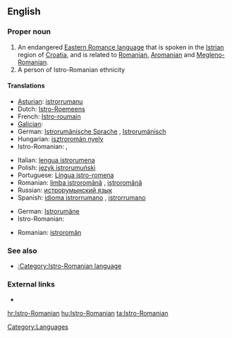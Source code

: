 ==English==
{{wikipedia|Istro-Romanian}}

===Proper noun===
{{en-proper noun}}

# An endangered [[w:Eastern Romance languages|Eastern Romance language]] that is spoken in the [[Istria]]n region of [[Croatia]], and is related to [[Romanian]], [[Aromanian]] and [[Megleno-Romanian]].
# A person of Istro-Romanian ethnicity

====Translations====
{{trans-top|language}}
* [[Asturian]]: [[istrorrumanu]]
* Dutch: [[Istro-Roemeens]]
* French: [[Istro-roumain]]
* [[Galician]]: {{t|gl|lingua istrio-romanesa|f|xs=Galician}}
* German: [[Istrorumänische Sprache]] {{f}}, [[Istrorumänisch]] {{n}}
* Hungarian: [[isztroromán nyelv]]
* Istro-Romanian: {{tø|ruo|vlăşeşte}},  {{tø|ruo|rumâreşte}}
{{trans-mid}}
* Italian: [[lengua istrorumena]] {{f}}
* Polish: [[język istrorumuński]]
* Portuguese: [[Língua istro-romena]] {{f}}
* Romanian: [[limba istroromână]] {{f}}, [[istroromână]] {{f}}
* Russian: [[истрорумынский язык]]
* Spanish: [[idioma istrorrumano]] {{m}}, [[istrorrumano]] {{m}}
{{trans-bottom}}

{{trans-top|person}}
* German: [[Istrorumäne]] {{m}}
* Istro-Romanian: {{tø|ruo|rumâr|m}}
{{trans-mid}}
* Romanian: [[istroromân]] {{m}}
{{trans-bottom}}

===See also===
* [[:Category:Istro-Romanian language]]

===External links===
* {{ethnologue|code=ruo}}

[[Category:Languages]]

[[hr:Istro-Romanian]]
[[hu:Istro-Romanian]]
[[ta:Istro-Romanian]]